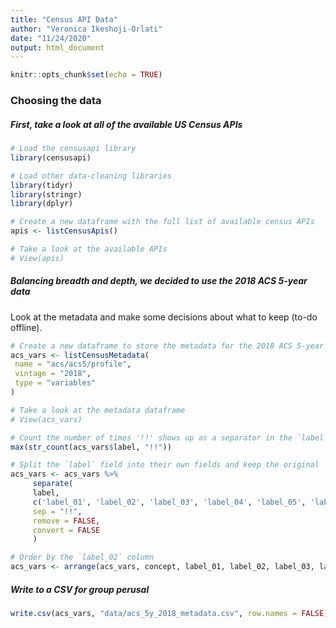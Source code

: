 ```yaml
---
title: "Census API Data"
author: "Veronica Ikeshoji-Orlati"
date: "11/24/2020"
output: html_document
---
```


```r
knitr::opts_chunk$set(echo = TRUE)
```
### Choosing the data  

##### First, take a look at all of the available US Census APIs
``` r
# Load the censusapi library
library(censusapi)

# Load other data-cleaning libraries
library(tidyr)
library(stringr)
library(dplyr)

# Create a new dataframe with the full list of available census APIs
apis <- listCensusApis()

# Take a look at the available APIs
# View(apis)
```

##### Balancing breadth and depth, we decided to use the 2018 ACS 5-year data  
Look at the metadata and make some decisions about what to keep (to-do offline).
``` r
# Create a new dataframe to store the metadata for the 2018 ACS 5-year dataset
acs_vars <- listCensusMetadata(
 name = "acs/acs5/profile",
 vintage = "2018",
 type = "variables"
)

# Take a look at the metadata dataframe
# View(acs_vars)

# Count the number of times '!!' shows up as a separator in the `label` field
max(str_count(acs_vars$label, "!!"))

# Split the `label` field into their own fields and keep the original `label` field
acs_vars <- acs_vars %>%
     separate(
     label,
     c('label_01', 'label_02', 'label_03', 'label_04', 'label_05', 'label_06', 'label_07', 'label_08'),
     sep = "!!",
     remove = FALSE,
     convert = FALSE
     )

# Order by the `label_02` column
acs_vars <- arrange(acs_vars, concept, label_01, label_02, label_03, label_04, label_05, label_06, label_07, label_08)
```

##### Write to a CSV for group perusal

``` r
write.csv(acs_vars, "data/acs_5y_2018_metadata.csv", row.names = FALSE)
```
